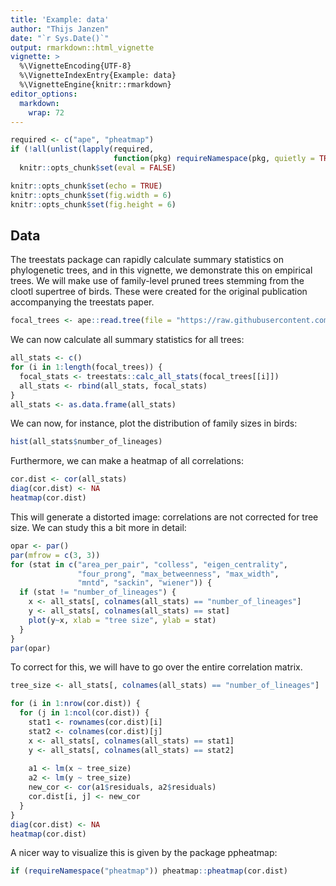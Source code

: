 ```yaml
---
title: 'Example: data'
author: "Thijs Janzen"
date: "`r Sys.Date()`"
output: rmarkdown::html_vignette
vignette: >
  %\VignetteEncoding{UTF-8}
  %\VignetteIndexEntry{Example: data}
  %\VignetteEngine{knitr::rmarkdown}
editor_options: 
  markdown: 
    wrap: 72
---
```


```r
required <- c("ape", "pheatmap")
if (!all(unlist(lapply(required,
                       function(pkg) requireNamespace(pkg, quietly = TRUE)))))
  knitr::opts_chunk$set(eval = FALSE)

knitr::opts_chunk$set(echo = TRUE)
knitr::opts_chunk$set(fig.width = 6)
knitr::opts_chunk$set(fig.height = 6)


```

## Data

The treestats package can rapidly calculate summary statistics on
phylogenetic trees, and in this vignette, we demonstrate this on
empirical trees. We will make use of family-level pruned trees stemming
from the clootl supertree of birds. These were created for the original
publication accompanying the treestats paper.

```r
focal_trees <- ape::read.tree(file = "https://raw.githubusercontent.com/thijsjanzen/treestats-scripts/main/datasets/new_data/fracced/birds.trees")
```

We can now calculate all summary statistics for all trees:

```r
all_stats <- c()
for (i in 1:length(focal_trees)) {
  focal_stats <- treestats::calc_all_stats(focal_trees[[i]])
  all_stats <- rbind(all_stats, focal_stats)
}
all_stats <- as.data.frame(all_stats)
```

We can now, for instance, plot the distribution of family sizes in
birds:

```r
hist(all_stats$number_of_lineages)
```

Furthermore, we can make a heatmap of all correlations:

```r
cor.dist <- cor(all_stats)
diag(cor.dist) <- NA
heatmap(cor.dist)
```

This will generate a distorted image: correlations are not corrected for
tree size. We can study this a bit more in detail:

```r
opar <- par()
par(mfrow = c(3, 3))
for (stat in c("area_per_pair", "colless", "eigen_centrality", 
               "four_prong", "max_betweenness", "max_width",
               "mntd", "sackin", "wiener")) {
  if (stat != "number_of_lineages") {
    x <- all_stats[, colnames(all_stats) == "number_of_lineages"]
    y <- all_stats[, colnames(all_stats) == stat]
    plot(y~x, xlab = "tree size", ylab = stat)
  }
}
par(opar)
```

To correct for this, we will have to go over the entire correlation
matrix.

```r

tree_size <- all_stats[, colnames(all_stats) == "number_of_lineages"]

for (i in 1:nrow(cor.dist)) {
  for (j in 1:ncol(cor.dist)) {
    stat1 <- rownames(cor.dist)[i]
    stat2 <- colnames(cor.dist)[j]
    x <- all_stats[, colnames(all_stats) == stat1]
    y <- all_stats[, colnames(all_stats) == stat2]
    
    a1 <- lm(x ~ tree_size)
    a2 <- lm(y ~ tree_size)
    new_cor <- cor(a1$residuals, a2$residuals)
    cor.dist[i, j] <- new_cor
  }
}
diag(cor.dist) <- NA
heatmap(cor.dist)
```

A nicer way to visualize this is given by the package ppheatmap:

```r
if (requireNamespace("pheatmap")) pheatmap::pheatmap(cor.dist)
```
